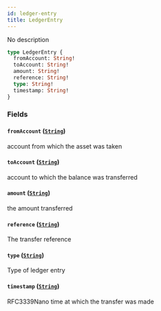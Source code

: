 ```yaml
---
id: ledger-entry
title: LedgerEntry
---
```



No description

```graphql
type LedgerEntry {
  fromAccount: String!
  toAccount: String!
  amount: String!
  reference: String!
  type: String!
  timestamp: String!
}
```


### Fields

#### `fromAccount` ([`String`](/docs/mainnet/graphql/scalars/string))

account from which the asset was taken


#### `toAccount` ([`String`](/docs/mainnet/graphql/scalars/string))

account to which the balance was transferred


#### `amount` ([`String`](/docs/mainnet/graphql/scalars/string))

the amount transferred


#### `reference` ([`String`](/docs/mainnet/graphql/scalars/string))

The transfer reference


#### `type` ([`String`](/docs/mainnet/graphql/scalars/string))

Type of ledger entry


#### `timestamp` ([`String`](/docs/mainnet/graphql/scalars/string))

RFC3339Nano time at which the transfer was made





